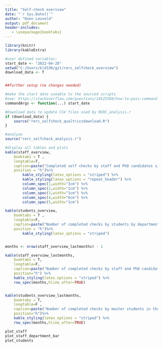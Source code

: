 ```yaml
---
title: "Self-check overview"
date: "`r Sys.Date()`"
author: "Koen Leuveld"
output: pdf_document
header-includes:
   - \usepackage{booktabs}
---
```


<!-- 
Self Check overview
Author: Koen Leuveld

This file compiles data from from the self check of VU-FSS Research Ethics Review Committee into an overview document.
The data is downloaded from qualtrics by rerc_selfcheck_qualtricsdownload.R and processed by rerc_selfcheck_analysis.R

-->


```r
library(knitr)
library(kableExtra)

#user defined variables:
start_date <- "2022-04-20"
setwd("C:/Users/kld330/git/rerc_selfcheck_overview")
download_data <- T


##further setup (no changes needed)

#make the start date useable to the sourced scripts
#see: https://stackoverflow.com/questions/14525580/how-to-pass-command-line-arguments-when-calling-source-on-an-r-file-within-ano
commandArgs <- function(...) start_date

#Download data to update CSV files used by RERC_analysis.r
if (download_data) {
	source("rerc_selfcheck_qualtricsdownload.R") 
}

#analyze
source("rerc_selfcheck_analysis.r")
```

```r
#display all tables and plots
kable(staff_overview,
	booktabs = T ,
	longtable=T,
	caption=paste("Completed self checks by staff and PhD candidates since ",start_date, sep="", collapse=NULL),
	position = "h")%>%
		kable_styling(latex_options = "striped") %>%
		kable_styling(latex_options = "repeat_header") %>%
		column_spec(1,width="3cm") %>%
		column_spec(2,width="1cm") %>%
		column_spec(3,width="1cm") %>%
		column_spec(4,width="6cm") %>%
		column_spec(5,width="1cm") 

kable(students_overview, 
	booktabs = T ,
	longtable=F,
	caption=paste("Number of completed checks by students by department since ",start_date, sep="", collapse=NULL),
	position = "h")%>%
		kable_styling(latex_options = "striped") 


months <- nrow(staff_overview_lastmonths) - 1

kable(staff_overview_lastmonths,
	booktabs = T, 
	longtable=F,
	caption=paste("Number of completed checks by staff and PhD candidates in the last",months,"months",sep=" ", collapse=NULL),
	position="h") %>%
	kable_styling(latex_options = "striped") %>%
	row_spec(months,hline_after=TRUE)


kable(students_overview_lastmonths, 
	booktabs = T,
	longtable=F ,
	caption=paste("Number of completed checks by master students in the last",months,"months",sep=" ", collapse=NULL),
	position="h")%>%
	kable_styling(latex_options = "striped") %>%
	row_spec(months,hline_after=TRUE)


```

\clearpage

```r
plot_staff
plot_staff_department_bar
plot_students
```